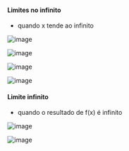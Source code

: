 






#### Limites no infinito

-   quando x tende ao infinito

![image](image_284.png)

![image](image_285.png)

![image](image_286.png)

![image](image_287.png)








#### Limite infinito

-   quando o resultado de f(x) é infinito

![image](image_288.png)

![image](image_289.png)


